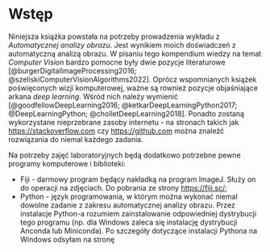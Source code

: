 # Wstęp {.unnumbered}

Niniejsza książka powstała na potrzeby prowadzenia wykładu z *Automatycznej analizy obrazu*.
Jest wynikiem moich doświadczeń z automatyczną analizą obrazu.
W pisaniu tego kompendium wiedzy na temat *Computer Vision* bardzo pomocne były dwie pozycje literaturowe [@burgerDigitalImageProcessing2016; @szeliskiComputerVisionAlgorithms2022].
Oprócz wspomnianych książek poświęconych wizji komputerowej, ważne są również pozycje objaśniające arkana *deep learning*.
Wśród nich należy wymienić [@goodfellowDeepLearning2016; @ketkarDeepLearningPython2017; @DeepLearningPython; @cholletDeepLearning2018].
Ponadto zostaną wykorzystane nieprzebrane zasoby internetu - na stronach takich jak <https://stackoverflow.com> czy <https://github.com> można znaleźć rozwiązania do niemal każdego zadania.

Na potrzeby zajęć laboratoryjnych będą dodatkowo potrzebne pewne programy komputerowe i biblioteki:

-   Fiji - darmowy program będący nakładką na program ImageJ. Służy on do operacji na zdjęciach. Do pobrania ze strony <https://fiji.sc/>;
-   Python - język programowania, w którym można wykonać niemal dowolne zadanie z zakresu automatycznej analizy obrazu. Przez instalacje Python-a rozumiem zainstalowanie odpowiedniej dystrybucji tego programu (np. dla Windows zaleca się instalację dystrybucji Anconda lub Miniconda). Po szczegóły dotyczące instalacji Pythona na Windows odsyłam na stronę
